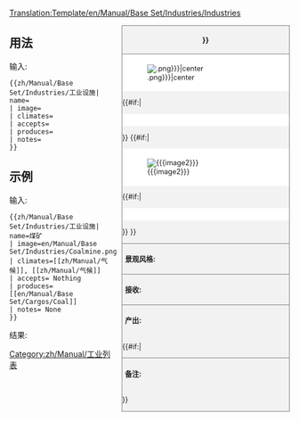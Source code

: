 <noinclude>[[Translation:Template/en/Manual/Base Set/Industries/Industries]]</noinclude><!--
这是工业设施模板 '''不要编辑此页面'''，在具体用到的页面处编辑。
--><!--
--><div style="float:right; width:300px; font-size:90%; border:1px solid gray; background-color:#f2f2f2; margin-left:10px; margin-bottom:10px">
<div style="text-align:center; border-bottom:1px solid gray; padding:5px"><strong>{{{name|{{PAGENAME}}}}}</strong></div>
<div style="background-color:white; padding:5px">[[File:{{{image|{{PAGENAME}}.png}}}|center]]</div>
{{#if:{{{caption|}}}|<div style="text-align:center; background-color:white; padding:5px">{{{caption}}}</div>}}
{{#if:{{{image2|}}}|<div style="background-color:white; padding:5px">[[File:{{{image2}}}|center]]</div>
{{#if:{{{caption2|}}}|<div style="text-align:center; background-color:white; padding:5px">{{{caption2}}}</div>}}
}}<div style="border-top:1px solid gray; padding:5px"><strong>景观风格:</strong> {{{climates}}}</div>
<div style="border-top:1px solid gray; padding:5px"><strong>接收:</strong> {{{accepts}}}</div>
<div style="border-top:1px solid gray; padding:5px"><strong>产出:</strong> {{{produces}}}</div>
{{#if:{{{notes|}}}|<div style="border-top:1px solid gray; padding:5px"><strong>备注:</strong> {{{notes|无}}}</div>}}
</div><noinclude>

{{en/-}}
==用法==
输入:
<pre>{{zh/Manual/Base Set/Industries/工业设施| name=
| image=
| climates=
| accepts=
| produces=
| notes=
}}</pre>

==示例==
输入:
<pre>{{zh/Manual/Base Set/Industries/工业设施| name=煤矿
| image=en/Manual/Base Set/Industries/Coalmine.png
| climates=[[zh/Manual/气候]], [[zh/Manual/气候]]
| accepts= Nothing
| produces= [[en/Manual/Base Set/Cargos/Coal]]
| notes= None
}}</pre>
结果:
{{zh/Manual/Base Set/Industries/工业设施| name=Coal mine
| image=en/Manual/Base Set/Industries/Coalmine.png
| climates=[[zh/Manual/气候]], [[zh/Manual/气候]]
| accepts= Nothing
| produces= [[en/Manual/Base Set/Cargos/Coal]]
| notes= None
}}
</noinclude><includeonly>
[[Category:zh/Manual/工业列表]]</includeonly>